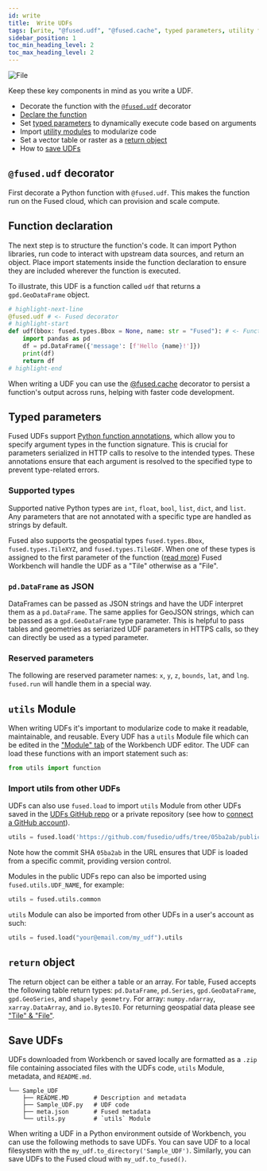 ```yaml
---
id: write
title:  Write UDFs
tags: [write, "@fused.udf", "@fused.cache", typed parameters, utility functions, return object]
sidebar_position: 1
toc_min_heading_level: 2
toc_max_heading_level: 2
---
```





<div style={{textAlign: 'center'}}>
<img src={ImageAnatomy} alt="File" style={{}} />
</div>


 Keep these key components in mind as you write a UDF.
- Decorate the function with the [`@fused.udf`](/basics/core-concepts/write/#fusedudf-decorator) decorator
- [Declare the function](/basics/core-concepts/write/#function-declaration)
- Set [typed parameters](/basics/core-concepts/write/#typed-parameters) to dynamically execute code based on arguments
- Import [utility modules](/basics/core-concepts/write/#utils-module) to modularize code
- Set a vector table or raster as a [return object](/basics/core-concepts/write/#return-object)
- How to [save UDFs](/basics/core-concepts/write/#save-udfs) 

## `@fused.udf` decorator

First decorate a Python function with `@fused.udf`. This makes the function run on the Fused cloud, which can provision and scale compute. 


## Function declaration

The next step is to structure the function's code. It can import Python libraries, run code to interact with upstream data sources, and return an object. Place import statements inside the function declaration to ensure they are included wherever the function is executed.

To illustrate, this UDF is a function called `udf` that returns a `gpd.GeoDataFrame` object. 


```python
# highlight-next-line
@fused.udf # <- Fused decorator
# highlight-start
def udf(bbox: fused.types.Bbox = None, name: str = "Fused"): # <- Function declaration
    import pandas as pd
    df = pd.DataFrame({'message': [f'Hello {name}!']})
    print(df)
    return df
# highlight-end
```

When writing a UDF you can use the [@fused.cache](/basics/core-concepts/content-management/cache/) decorator to persist a function's output across runs, helping with faster code development.


## Typed parameters

Fused UDFs support [Python function annotations](https://peps.python.org/pep-3107/), which allow you to specify argument types in the function signature. This is crucial for parameters serialized in HTTP calls to resolve to the intended types. These annotations ensure that each argument is resolved to the specified type to prevent type-related errors. 

### Supported types

Supported native Python types are `int`, `float`, `bool`, `list`, `dict`, and `list`. Any parameters that are not annotated with a specific type are handled as strings by default.

Fused also supports the geospatial types `fused.types.Bbox`, `fused.types.TileXYZ`, and `fused.types.TileGDF`. When one of these types is assigned to the first parameter of the function ([read more](/basics/core-concepts/filetile/#the-bbox-object)) Fused Workbench will handle the UDF as a "Tile" otherwise as a "File". 

### `pd.DataFrame` as JSON

DataFrames can be passed as JSON strings and have the UDF interpret them as a `pd.DataFrame`. The same applies for GeoJSON strings, which can be passed as a `gpd.GeoDataFrame` type parameter. This is helpful to pass tables and geometries as seriarized UDF parameters in HTTPS calls, so they can directly be used as a typed parameter. 


### Reserved parameters

The following are reserved parameter names: `x`, `y`, `z`, `bounds`, `lat`, and `lng`. `fused.run` will handle them in a special way.

## `utils` Module

When writing UDFs it's important to modularize code to make it readable, maintainable, and reusable. Every UDF has a `utils` Module file which can be edited in the ["Module" tab](/workbench/map-builder/udf-editor/#module-tab) of the Workbench UDF editor. The UDF can load these functions with an import statement such as: 

```python
from utils import function
```

### Import utils from other UDFs

UDFs can also use `fused.load` to import `utils` Module from other UDFs saved in the [UDFs GitHub repo](https://github.com/fusedio/udfs/tree/main) or a private repository (see how to [connect a GitHub account](/basics/core-concepts/content-management/git/)). 


```python
utils = fused.load('https://github.com/fusedio/udfs/tree/05ba2ab/public/common/')
```
Note how the commit SHA `05ba2ab` in the URL ensures that UDF is loaded from a specific commit, providing version control.

Modules in the public UDFs repo can also be imported using `fused.utils.UDF_NAME`, for example:

```python
utils = fused.utils.common
```

`utils` Module can also be imported from other UDFs in a user's account as such:

```python
utils = fused.load("your@email.com/my_udf").utils
```

## `return` object

The return object can be either a table or an array. For table, Fused accepts the following table return types: `pd.DataFrame`, `pd.Series`, `gpd.GeoDataFrame`,  `gpd.GeoSeries`, and `shapely geometry`. For array: `numpy.ndarray`, `xarray.DataArray`, and `io.BytesIO`. For returning geospatial data please see ["Tile" & "File"](/basics/core-concepts/filetile/).

## Save UDFs

UDFs downloaded from Workbench or saved locally are formatted as a `.zip` file containing associated files with the UDFs code, `utils` Module, metadata, and `README.md`. 

```
└── Sample_UDF
    ├── README.MD       # Description and metadata
    ├── Sample_UDF.py   # UDF code
    ├── meta.json       # Fused metadata
    └── utils.py        # `utils` Module
```

When writing a UDF in a Python environment outside of Workbench, you can use the following methods to save UDFs. You can save UDF to a local filesystem with the `my_udf.to_directory('Sample_UDF')`. Similarly, you can save UDFs to the Fused cloud with `my_udf.to_fused()`.

